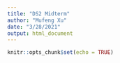 ```yaml
---
title: "DS2 Midterm"
author: "Mufeng Xu"
date: "3/28/2021"
output: html_document
---
```


```r
knitr::opts_chunk$set(echo = TRUE)
```

